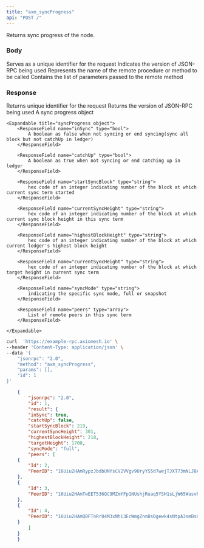 ```yaml
---
title: "axm_syncProgress"
api: "POST /"
---
```


Returns sync progress of the node.


### Body

<ParamField body="id" type="number" placeholder="1">
  Serves as a unique identifier for the request
  
</ParamField>

<ParamField body="jsonrpc" type="string" placeholder="2.0">
  Indicates the version of JSON-RPC being used
</ParamField>

<ParamField body="method" type="string" placeholder="axm_syncProgress">
  Represents the name of the remote procedure or method to be called
</ParamField>

<ParamField body="params" type="array">
  Contains the list of parameters passed to the remote method
</ParamField>

### Response

<ResponseField name="id" type="number">
  Returns unique identifier for the request 
</ResponseField>

<ResponseField name="jsonrpc" type="string">
  Returns the version of JSON-RPC being used
</ResponseField>


<ResponseField name="syncProgress" type="object">
    A sync progress object

    <Expandable title="syncProgress object">
        <ResponseField name="inSync" type="bool">
            A boolean as false when not syncing or end syncing(sync all block but not catchUp in ledger)
        </ResponseField>

        <ResponseField name="catchUp" type="bool">
            A boolean as true when not syncing or end catching up in ledger
        </ResponseField>

        <ResponseField name="startSyncBlock" type="string">
            hex code of an integer indicating number of the block at which current sync term started
        </ResponseField>

        <ResponseField name="currentSyncHeight" type="string">
            hex code of an integer indicating number of the block at which current sync block height in this sync term
        </ResponseField>

        <ResponseField name="highestBlockHeight" type="string">
            hex code of an integer indicating number of the block at which current ledger's highest block height
        </ResponseField>

        <ResponseField name="currentSyncHeight" type="string">
            hex code of an integer indicating number of the block at which target height in current sync term
        </ResponseField>

        <ResponseField name="syncMode" type="string">
            indicating the specific sync mode, full or snapshot
        </ResponseField>

        <ResponseField name="peers" type="array">
            List of remote peers in this sync term
        </ResponseField>

    </Expandable>



</ResponseField>


<RequestExample>

```bash Example Request
curl  'https://example-rpc.axiomesh.io' \
--header 'Content-Type: application/json' \
--data '{
    "jsonrpc": "2.0",
    "method": "axm_syncProgress",
    "params": [],
    "id": 1
}'
```

</RequestExample>

<ResponseExample>

```json Response
    {
        "jsonrpc": "2.0",
        "id": 1,
        "result": {
        "inSync": true,
        "catchUp": false,
        "startSyncBlock": 219,
        "currentSyncHeight": 301,
        "highestBlockHeight": 218,
        "targetHeight": 1700,
        "syncMode": "full",
        "peers": [
    {
        "Id": 2,
        "PeerID": "16Uiu2HAmRypzJbdbUNYsCV2VVgv9UryYS5d7wejTJXT73mNLJ8AK"
    },
    {
        "Id": 3,
        "PeerID": "16Uiu2HAmTwEET536QC9MZmYFp1NUshjRuaq5YSH1sLjW65WasvRk"
    },
    {
        "Id": 4,
        "PeerID": "16Uiu2HAmQBFTnRr84M3xNhi3EcWmgZnnBsDgewk4sNtpA3smBsHJ"
    }
        ]
    }
    }
```

</ResponseExample>